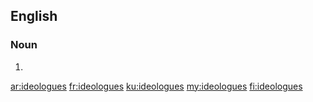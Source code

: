 ==English==

===Noun===
{{head|en|plural}}

# {{plural of|ideologue|lang=en}}

[[ar:ideologues]]
[[fr:ideologues]]
[[ku:ideologues]]
[[my:ideologues]]
[[fi:ideologues]]